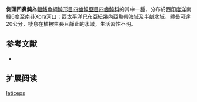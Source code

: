 {{Speciesbox
| name = 側頭凹鼻魨
| image = 
| image_width = 250px
| status = NE
| status_system = IUCN3.1 
| genus = Chelonodon
| species = laticeps
| authority = [[Smith|Smith]], 1948
| synonyms = 
}}
'''側頭凹鼻魨'''為[[輻鰭魚綱|輻鰭魚綱]][[魨形目|魨形目]][[四齒魨亞目|四齒魨亞目]][[四齒魨科|四齒魨科]]的其中一[[種|種]]，分布於西[[印度洋|印度洋]]南緯6度至[[南非|南非]]Xora河口；西[[太平洋|太平洋]][[巴布亞紐幾內亞|巴布亞紐幾內亞]]熱帶海域及半鹹水域，體長可達20公分，棲息在植被生長且靜止的水域，生活習性不明。
==参考文献==
*{{FishBase_species|genus=Chelonodon|species=laticeps|year=2014|month=3}}

== 扩展阅读 ==
{{refbegin}}
{{wikispecies-inline|Chelonodon laticeps|側頭凹鼻魨}}
{{refend}}
{{Taxonbar|from=Q3761405}}

[[Category:凹鼻魨屬|laticeps]]


{{魚類小作品}}